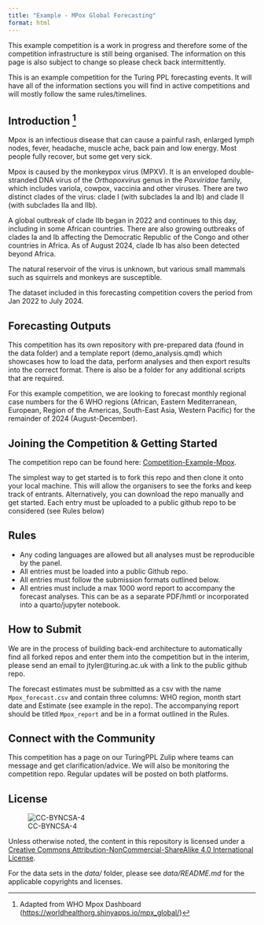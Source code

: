 ```yaml
---
title: "Example - MPox Global Forecasting"
format: html
---
```


::: callout-important
This example competition is a work in progress and therefore some of the competition infrastructure is still being organised. The information on this page is also subject to change so please check back intermittently.
:::


::: callout-note
This is an example competition for the Turing PPL forecasting events. It will have all of the information sections you will find in active competitions and will mostly follow the same rules/timelines.
:::

## Introduction [^1]

[^1]: Adapted from WHO Mpox Dashboard (<https://worldhealthorg.shinyapps.io/mpx_global/>)

Mpox is an infectious disease that can cause a painful rash, enlarged lymph nodes, fever, headache, muscle ache, back pain and low energy. Most people fully recover, but some get very sick. 

Mpox is caused by the monkeypox virus (MPXV). It is an enveloped double-stranded DNA virus of the *Orthopoxvirus* genus in the *Poxviridae* family, which includes variola, cowpox, vaccinia and other viruses. There are two distinct clades of the virus: clade I (with subclades Ia and Ib) and clade II (with subclades IIa and IIb).

A global outbreak of clade IIb began in 2022 and continues to this day, including in some African countries. There are also growing outbreaks of clades Ia and Ib affecting the Democratic Republic of the Congo and other countries in Africa. As of August 2024, clade Ib has also been detected beyond Africa.

The natural reservoir of the virus is unknown, but various small mammals such as squirrels and monkeys are susceptible.

The dataset included in this forecasting competition covers the period from Jan 2022 to July 2024.

## Forecasting Outputs

This competition has its own repository with pre-prepared data (found in the data folder) and a template report (demo_analysis.qmd) which showcases how to load the data, perform analyses and then export results into the correct format. There is also be a folder for any additional scripts that are required.

For this example competition, we are looking to forecast monthly regional case numbers for the 6 WHO regions (African, Eastern Mediterranean, European, Region of the Americas, South-East Asia, Western Pacific) for the remainder of 2024 (August-December).

## Joining the Competition & Getting Started

The competition repo can be found here: [Competition-Example-Mpox](https://github.com/TuringPPL/Competition-Example-Mpox).

The simplest way to get started is to fork this repo and then clone it onto your local machine. This will allow the organisers to see the forks and keep track of entrants. Alternatively, you can download the repo manually and get started. Each entry must be uploaded to a public github repo to be considered (see Rules below)

## Rules

-   Any coding languages are allowed but all analyses must be reproducible by the panel.
-   All entries must be loaded into a public Github repo.
-   All entries must follow the submission formats outlined below.
-   All entries must include a max 1000 word report to accompany the forecast analyses. This can be as a separate PDF/hmtl or incorporated into a quarto/jupyter notebook.

## How to Submit

We are in the process of building back-end architecture to automatically find all forked repos and enter them into the competition but in the interim, please send an email to jtyler\@turing.ac.uk with a link to the public github repo.

The forecast estimates must be submitted as a csv with the name `Mpox_forecast.csv` and contain three columns: WHO region, month start date and Estimate (see example in the repo). The accompanying report should be titled `Mpox_report` and be in a format outlined in the Rules.

## Connect with the Community

This competition has a page on our TuringPPL Zulip where teams can message and get clarification/advice. We will also be monitoring the competition repo. Regular updates will be posted on both platforms.

## License

![CC-BYNCSA-4](https://i.creativecommons.org/l/by-nc-sa/4.0/88x31.png)

Unless otherwise noted, the content in this repository is licensed under a [Creative Commons Attribution-NonCommercial-ShareAlike 4.0 International License](http://creativecommons.org/licenses/by-nc-sa/4.0/).

For the data sets in the *data/* folder, please see *data/README.md* for the applicable copyrights and licenses.
